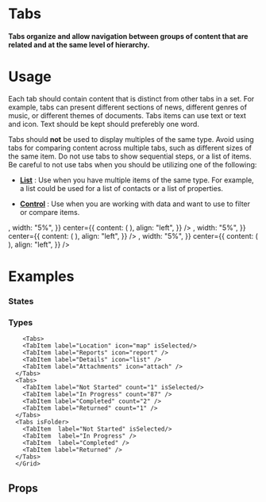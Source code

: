 
<Meta title="Elements|Tabs" component={Tabs} />

# Tabs

#### Tabs organize and allow navigation between groups of content that are related and at the same level of hierarchy.

<Preview withToolbar>
  <Story name="Standard">
     <Tabs autoWidth>
          <TabItem label="Not Started" isSelected />
          <TabItem label="In Progress" />
          <TabItem label="Completed" />
        </Tabs>
  </Story>
</Preview>

# Usage

Each tab should contain content that is distinct from other tabs in a set. For example, tabs can present different sections of news, different genres of music, or different themes of documents.
Tabs items can use text or text and icon. Text should be kept should preferebly one word. 

Tabs should **not** be used to display multiples of the same type. Avoid using tabs for comparing content across multiple tabs, such as different sizes of the same item. Do not use tabs to show sequential steps, or a list of items. Be careful to not use tabs when you should be utilizing one of the following:

- **[List](/?path=/docs/blocks-list--documentation)** : Use when you have multiple items of the same type. For example, a list could be used for a list of contacts or a list of properties.

- **[Control](/?path=/docs/blocks-control--documentation)** : Use when you are working with data and want to use to filter or compare items.

<Preview>
  <Story name="Usage">
  <React.Fragment>
      <Bar
        padding="2x"
        contentAlign="center"
        left={{
          content: <Icon icon="check" variant="success" size="lg" />,
          width: "5%",
        }}
        center={{
          content: (<Tabs>
        <TabItem label="Explore" isSelected/>
        <TabItem label="Flights" />
        <TabItem label="Trips" />
      </Tabs>),
          align: "left",
        }}
      />
      <Bar
        padding="2x"
        contentAlign="center"
        left={{
          content: <Icon icon="close" variant="alert" size="lg" />,
          width: "5%",
        }}
        center={{
          content: (<Tabs>
        <TabItem label="Building 1" isSelected/>
        <TabItem label="Building 2" />
        <TabItem label="Building 3" />
      </Tabs>),
          align: "left",
        }}
      />
      <Bar
        padding="2x"
        contentAlign="center"
        left={{
          content: <Icon icon="close" variant="alert" size="lg" />,
          width: "5%",
        }}
        center={{
          content: (<Tabs>
        <TabItem label="Small" isSelected/>
        <TabItem label="Medium" />
        <TabItem label="Large" />
      </Tabs>),
          align: "left",
        }}
      />
    </React.Fragment>
  </Story>
</Preview>


# Examples


### States

<Preview>
  <Story name="States">
  <Grid columns="1" gap="3xl">
      <Tabs>
        <TabItem label="Tab" isSelected/>
        <TabItem label="Tab" />
        <TabItem label="Tab" />
      </Tabs>
       <Tabs>
          <TabItem label="Tab" isSelected />
          <TabItem label="Tab" disabled />
          <TabItem label="Tab" />
        </Tabs>
      <Tabs disabled>
        <TabItem label="Tab" isSelected/>
        <TabItem label="Tab" />
        <TabItem label="Tab" />
      </Tabs>
      </Grid>
  </Story>
</Preview>

### Types

<Preview>
  <Story name="Types">
  <Grid columns="1" gap="4xl">
         <Tabs>
        <TabItem icon="home" isSelected/>
        <TabItem icon="settings" />
        <TabItem icon="user" />
        <TabItem icon="report" />
      </Tabs>
   
        <Tabs>
        <TabItem label="Location" icon="map" isSelected/>
        <TabItem label="Reports" icon="report" />
        <TabItem label="Details" icon="list" />
        <TabItem label="Attachments" icon="attach" />
      </Tabs>
      <Tabs>
        <TabItem label="Not Started" count="1" isSelected/>
        <TabItem label="In Progress" count="87" />
        <TabItem label="Completed" count="2" />
        <TabItem label="Returned" count="1" />
      </Tabs>
      <Tabs isFolder>
        <TabItem  label="Not Started" isSelected/>
        <TabItem  label="In Progress" />
        <TabItem  label="Completed" />
        <TabItem label="Returned" />
      </Tabs>
      </Grid>
  </Story>
</Preview>


## Props

<Props of={Tabs} />